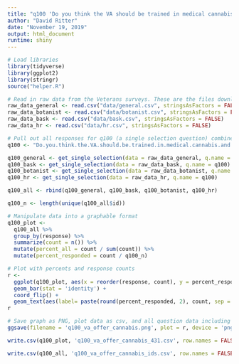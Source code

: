 ```yaml
---
title: "q100 'Do you think the VA should be trained in medical cannabis and allowed to recommend it for veterans?' (Veterans)"
author: "David Ritter"
date: "November 19, 2019"
output: html_document
runtime: shiny
---
```


```r
# Load libraries
library(tidyverse)
library(ggplot2)
library(stringr)
source("helper.R")
```

```r
# Read in raw data from the Veterans surveys. These are the files downloaded from survey monkey saved as a .csv
raw_data_general <- read.csv("data/general.csv", stringsAsFactors = FALSE)
raw_data_botanist <- read.csv("data/botanist.csv", stringsAsFactors = FALSE)
raw_data_bask <- read.csv("data/bask.csv", stringsAsFactors = FALSE)
raw_data_hr <- read.csv("data/hr.csv", stringsAsFactors = FALSE)
```

```r
# Pull out all responses for q100 (a single selection question) combine, then determine 'question n'
q100 <- "Do.you.think.the.VA.should.be.trained.in.medical.cannabis.and.allowed.to.recommend.it.for.veterans."

q100_general <- get_single_selection(data = raw_data_general, q.name = q100)
q100_bask <- get_single_selection(data = raw_data_bask, q.name = q100)
q100_botanist <- get_single_selection(data = raw_data_botanist, q.name = q100)
q100_hr <- get_single_selection(data = raw_data_hr, q.name = q100)

q100_all <- rbind(q100_general, q100_bask, q100_botanist, q100_hr)

q100_n <- length(unique(q100_all$id))
```


```r
# Manipulate data into a graphable format
q100_plot <- 
  q100_all %>%
  group_by(response) %>%
  summarize(count = n()) %>%
  mutate(percent_all = count / sum(count)) %>%
  mutate(percent_responded = count / q100_n)
```

```r
# Plot with percents and response counts
r <- 
  ggplot(q100_plot, aes(x = reorder(response, count), y = percent_responded)) +
  geom_bar(stat = 'identity') +
  coord_flip() +
  geom_text(aes(label= paste(round(percent_responded, 2), count, sep = "***")))
r
```

```r
# Save graph as PNG, plot data as csv, and all question data including response IDs as csv (save question n and N at end of plot file as "_x.x")
ggsave(filename = 'q100_va_offer_cannabis.png', plot = r, device = 'png')

write.csv(q100_plot, 'q100_va_offer_cannabis_431.csv', row.names = FALSE)

write.csv(q100_all, 'q100_va_offer_cannabis_ids.csv', row.names = FALSE)
```